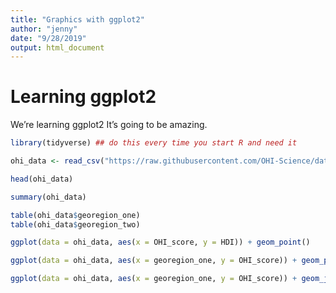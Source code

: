 ```yaml
---
title: "Graphics with ggplot2"
author: "jenny"
date: "9/28/2019"
output: html_document
---
```


# Learning ggplot2

We're learning ggplot2 It's going to be amazing.

```r
library(tidyverse) ## do this every time you start R and need it
```

```r
ohi_data <- read_csv("https://raw.githubusercontent.com/OHI-Science/data-science-training/master/data/OHI_global_data.csv")
```

```r
head(ohi_data)
```

```r
summary(ohi_data)
```

```r
table(ohi_data$georegion_one)
table(ohi_data$georegion_two)
```

```r
ggplot(data = ohi_data, aes(x = OHI_score, y = HDI)) + geom_point()
```

```r
ggplot(data = ohi_data, aes(x = georegion_one, y = OHI_score)) + geom_point()
```

```r
ggplot(data = ohi_data, aes(x = georegion_one, y = OHI_score)) + geom_jitter(width=0.2)
```

